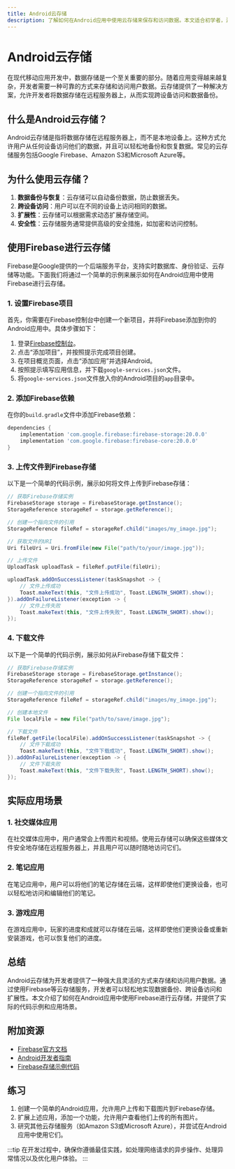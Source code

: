 ```yaml
---
title: Android云存储
description: 了解如何在Android应用中使用云存储来保存和访问数据。本文适合初学者，涵盖基本概念、代码示例和实际应用场景。
---
```


# Android云存储

在现代移动应用开发中，数据存储是一个至关重要的部分。随着应用变得越来越复杂，开发者需要一种可靠的方式来存储和访问用户数据。云存储提供了一种解决方案，允许开发者将数据存储在远程服务器上，从而实现跨设备访问和数据备份。

## 什么是Android云存储？

Android云存储是指将数据存储在远程服务器上，而不是本地设备上。这种方式允许用户从任何设备访问他们的数据，并且可以轻松地备份和恢复数据。常见的云存储服务包括Google Firebase、Amazon S3和Microsoft Azure等。

## 为什么使用云存储？

1. **数据备份与恢复**：云存储可以自动备份数据，防止数据丢失。
2. **跨设备访问**：用户可以在不同的设备上访问相同的数据。
3. **扩展性**：云存储可以根据需求动态扩展存储空间。
4. **安全性**：云存储服务通常提供高级的安全措施，如加密和访问控制。

## 使用Firebase进行云存储

Firebase是Google提供的一个后端服务平台，支持实时数据库、身份验证、云存储等功能。下面我们将通过一个简单的示例来展示如何在Android应用中使用Firebase进行云存储。

### 1. 设置Firebase项目

首先，你需要在Firebase控制台中创建一个新项目，并将Firebase添加到你的Android应用中。具体步骤如下：

1. 登录[Firebase控制台](https://console.firebase.google.com/)。
2. 点击“添加项目”，并按照提示完成项目创建。
3. 在项目概览页面，点击“添加应用”并选择Android。
4. 按照提示填写应用信息，并下载`google-services.json`文件。
5. 将`google-services.json`文件放入你的Android项目的`app`目录中。

### 2. 添加Firebase依赖

在你的`build.gradle`文件中添加Firebase依赖：

```groovy
dependencies {
    implementation 'com.google.firebase:firebase-storage:20.0.0'
    implementation 'com.google.firebase:firebase-core:20.0.0'
}
```

### 3. 上传文件到Firebase存储

以下是一个简单的代码示例，展示如何将文件上传到Firebase存储：

```java
// 获取Firebase存储实例
FirebaseStorage storage = FirebaseStorage.getInstance();
StorageReference storageRef = storage.getReference();

// 创建一个指向文件的引用
StorageReference fileRef = storageRef.child("images/my_image.jpg");

// 获取文件的URI
Uri fileUri = Uri.fromFile(new File("path/to/your/image.jpg"));

// 上传文件
UploadTask uploadTask = fileRef.putFile(fileUri);

uploadTask.addOnSuccessListener(taskSnapshot -> {
    // 文件上传成功
    Toast.makeText(this, "文件上传成功", Toast.LENGTH_SHORT).show();
}).addOnFailureListener(exception -> {
    // 文件上传失败
    Toast.makeText(this, "文件上传失败", Toast.LENGTH_SHORT).show();
});
```

### 4. 下载文件

以下是一个简单的代码示例，展示如何从Firebase存储下载文件：

```java
// 获取Firebase存储实例
FirebaseStorage storage = FirebaseStorage.getInstance();
StorageReference storageRef = storage.getReference();

// 创建一个指向文件的引用
StorageReference fileRef = storageRef.child("images/my_image.jpg");

// 创建本地文件
File localFile = new File("path/to/save/image.jpg");

// 下载文件
fileRef.getFile(localFile).addOnSuccessListener(taskSnapshot -> {
    // 文件下载成功
    Toast.makeText(this, "文件下载成功", Toast.LENGTH_SHORT).show();
}).addOnFailureListener(exception -> {
    // 文件下载失败
    Toast.makeText(this, "文件下载失败", Toast.LENGTH_SHORT).show();
});
```

## 实际应用场景

### 1. 社交媒体应用

在社交媒体应用中，用户通常会上传图片和视频。使用云存储可以确保这些媒体文件安全地存储在远程服务器上，并且用户可以随时随地访问它们。

### 2. 笔记应用

在笔记应用中，用户可以将他们的笔记存储在云端，这样即使他们更换设备，也可以轻松地访问和编辑他们的笔记。

### 3. 游戏应用

在游戏应用中，玩家的进度和成就可以存储在云端，这样即使他们更换设备或重新安装游戏，也可以恢复他们的进度。

## 总结

Android云存储为开发者提供了一种强大且灵活的方式来存储和访问用户数据。通过使用Firebase等云存储服务，开发者可以轻松地实现数据备份、跨设备访问和扩展性。本文介绍了如何在Android应用中使用Firebase进行云存储，并提供了实际的代码示例和应用场景。

## 附加资源

- [Firebase官方文档](https://firebase.google.com/docs)
- [Android开发者指南](https://developer.android.com/guide)
- [Firebase存储示例代码](https://github.com/firebase/quickstart-android/tree/master/storage)

## 练习

1. 创建一个简单的Android应用，允许用户上传和下载图片到Firebase存储。
2. 扩展上述应用，添加一个功能，允许用户查看他们上传的所有图片。
3. 研究其他云存储服务（如Amazon S3或Microsoft Azure），并尝试在Android应用中使用它们。

:::tip
在开发过程中，确保你遵循最佳实践，如处理网络请求的异步操作、处理异常情况以及优化用户体验。
:::